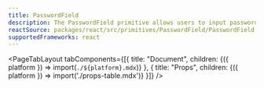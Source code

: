 ```yaml
---
title: PasswordField
description: The PasswordField primitive allows users to input passwords. It also features full password manager support and an optional show/hide password button for user convenience.
reactSource: packages/react/src/primitives/PasswordField/PasswordField.tsx
supportedFrameworks: react
---
```



<PageTabLayout 
  tabComponents={[{
    title: "Document", 
    children: <Fragment>{({ platform }) => import(`./${platform}.mdx`)}</Fragment>
  },
  {
    title: "Props", 
    children: <Fragment>{({ platform }) => import('./props-table.mdx')}</Fragment>
  }]}
/>
        
